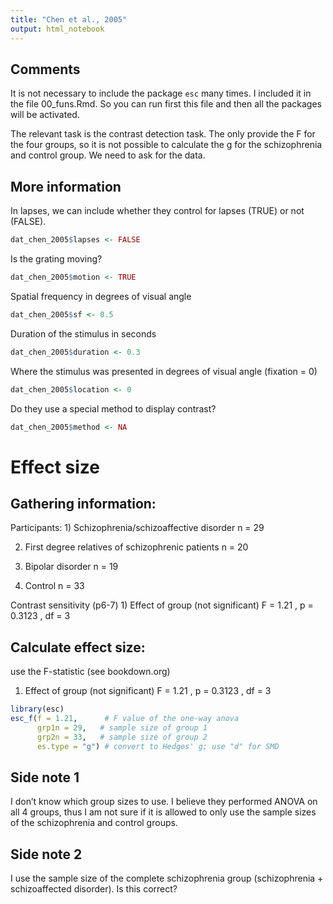 ```yaml
---
title: "Chen et al., 2005"
output: html_notebook
---
```


## Comments

It is not necessary to include the package `esc` many times. I included it in the file 00_funs.Rmd. So you can run first this file and then all the packages will be activated.

The relevant task is the contrast detection task. The only provide the F for the four groups, so it is not possible to calculate the g for the schizophrenia and control group. We need to ask for the data.

## More information

In lapses, we can include whether they control for lapses (TRUE) or not (FALSE).

```r
dat_chen_2005$lapses <- FALSE
```

Is the grating moving?

```r
dat_chen_2005$motion <- TRUE
```

Spatial frequency in degrees of visual angle

```r
dat_chen_2005$sf <- 0.5
```

Duration of the stimulus in seconds

```r
dat_chen_2005$duration <- 0.3
```

Where the stimulus was presented in degrees of visual angle (fixation = 0)

```r
dat_chen_2005$location <- 0
```

Do they use a special method to display contrast?

```r
dat_chen_2005$method <- NA
```

# Effect size

## Gathering information:

Participants: 1) Schizophrenia/schizoaffective disorder n = 29

2)  First degree relatives of schizophrenic patients n = 20

3)  Bipolar disorder n = 19

4)  Control n = 33

Contrast sensitivity (p6-7) 1) Effect of group (not significant) F = 1.21 , p = 0.3123 , df = 3

## Calculate effect size:

use the F-statistic (see bookdown.org)

1)  Effect of group (not significant) F = 1.21 , p = 0.3123 , df = 3

```r
library(esc)
esc_f(f = 1.21,      # F value of the one-way anova
      grp1n = 29,   # sample size of group 1 
      grp2n = 33,   # sample size of group 2
      es.type = "g") # convert to Hedges' g; use "d" for SMD

```

## Side note 1

I don't know which group sizes to use. I believe they performed ANOVA on all 4 groups, thus I am not sure if it is allowed to only use the sample sizes of the schizophrenia and control groups.

## Side note 2

I use the sample size of the complete schizophrenia group (schizophrenia + schizoaffected disorder). Is this correct?

